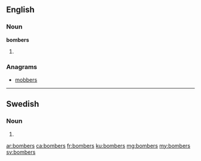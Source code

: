 ==English==

===Noun===
'''bombers'''

# {{plural of|bomber}}

===Anagrams===
* [[mobbers#English|mobbers]]

----

==Swedish==

===Noun===
{{head|sv|noun form}}

# {{sv-noun-form-indef-gen-pl|bomb}}

[[ar:bombers]]
[[ca:bombers]]
[[fr:bombers]]
[[ku:bombers]]
[[mg:bombers]]
[[my:bombers]]
[[sv:bombers]]